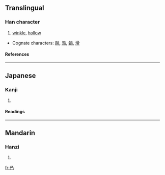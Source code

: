 {{see|叧}}

==Translingual==
===Han character===
{{Han char|rad=冂|as=04|sn=6|four=|canj=月弓月 (BNB)}}
# [[winkle]], [[hollow]]


*Cognate characters: [[剮]], [[渦]], [[蝸]], [[滑]]
====References====
{{Han ref|kx=0129.090|dkj=01525|dj=0290.050|hdz=10100.050|uh=518E|ud=20878}}
----
==Japanese==
===Kanji===
{{ja-kanji|grade=|rs=冂04}}
# {{defn|Japanese}} 
====Readings====
{{ja-readings|on=[[か]] (ka), [[け]] (ke)|kun=[[わける]] (wakeru)}}
----
==Mandarin==
===Hanzi===
{{cmn-hanzi|pin=[[guǎ]] (gua3)|wg=kua<sup>3</sup>}}
# {{defn|Mandarin}}

[[fr:冎]]